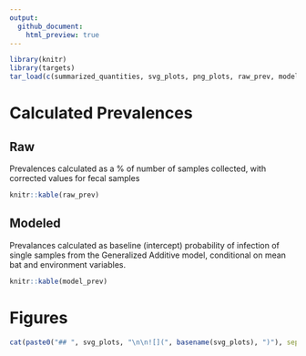 ```yaml
---
output: 
  github_document:
    html_preview: true
---
```



```r
library(knitr)
library(targets)
tar_load(c(summarized_quantities, svg_plots, png_plots, raw_prev, model_prev))
```

# Calculated Prevalences

## Raw

Prevalences calculated as a % of number of samples collected, with corrected values for fecal samples

```r
knitr::kable(raw_prev)
```

## Modeled

Prevalances calculated as baseline (intercept) probability of infection of single samples from the Generalized Additive model, conditional on mean bat and environment variables.

```r
knitr::kable(model_prev)
```


# Figures

```r
cat(paste0("## ", svg_plots, "\n\n![](", basename(svg_plots), ")"), sep = "\n\n")
```
